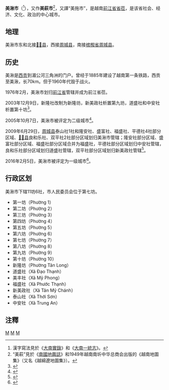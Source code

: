 {{Infobox Settlement
|name                   = 美湫市
|settlement_type        = 省辖市
|official_name          = 
|other_name             = 
|native_name            = {{lang|vi|Thành phố Mỹ Tho}}
|nickname               = 
|motto                  = 
|image_skyline          =  My Tho3.JPG
|imagesize              = 
|image_caption          = 
|image_flag             = 
|flag_size              = 
|image_seal             = 
|seal_size              = 
|image_shield           = 
|shield_size            = 
|image_blank_emblem     = 
|blank_emblem_size      = 
|image_map              = {{Infobox mapframe|frame-width=250|zoom=10}}
|mapsize                = 
|map_caption            = 
|image_map1             = 
|mapsize1               = 
|map_caption1           = 
|pushpin_map            = Vietnam
|pushpin_label_position = bottom
|pushpin_map_caption    = 
|pushpin_map1           = 
|pushpin_label_position1= 
|pushpin_map_caption1   = 
|subdivision_type       = 国家
|subdivision_name       = {{flag|Vietnam}}
|subdivision_type1      = [[越南行政区划|省]]
|subdivision_name1      = [[前江省|前江省]]
|subdivision_type2      = 行政区划
|subdivision_name2      = 11坊6社
|subdivision_type3      = 
|subdivision_name3      = 
|seat_type              = 
|seat                   = 
|government_type        = 
|leader_title           = 
|leader_name            = 
|leader_title1          = 
|leader_name1           = 
|established_title      = 
|established_date       = 
|area_magnitude         = 
|unit_pref              = 
|area_footnotes         = 
|area_total_km2         = 81.54
|area_land_km2          = 
|area_water_km2         = 
|area_water_percent     = 
|area_urban_km2         = 
|area_metro_km2         = 
|population_as_of       = 2019年
|population_footnotes   = 
|population_note        = 
|population_total       = 228109
|population_density_km2 = auto
|population_metro             = 
|population_density_metro_km2 = 
|population_urban             = 
|population_density_urban_km2 = 
|timezone               = [[越南标准时间|越南标准时间]]
|utc_offset             = +7
|elevation_footnotes    = 
|elevation_m            = 
|coor_type              = 
|coordinates            = 
|postal_code_type       = 
|postal_code            = 
|area_code              = 
|website                = [http://mytho.tiengiang.gov.vn 美湫市电子信息门户网站]
|footnotes              = 
}}
'''美湫市'''（{{vie|v=Thành phố Mỹ Tho|hn=城庯美湫}}<ref>漢字寫法見於《[[大南實錄|大南實錄]]》和《[[大南一統志|大南一統志]]》。</ref>），又作'''美萩市'''<ref>“美萩”見於《[[南國地輿誌|南國地輿誌]]》和1949年越南南圻中华总商会出版的《越南地圖集》（又名《越綿遼地圖集》）。</ref>，又譯“美拖市”，是越南[[前江省|前江省]][[省莅|省莅]]，是该省社会、经济、文化、政治的中心城市。

==地理==
美湫市东和北接[[𢄂𥺊县|𢄂𥺊县]]，西接[[周城县_(前江省)|周城县]]，南接[[槟椥省|槟椥省]][[周城县_(槟椥省)|周城县]]。

==历史==
美湫是[[胡志明市|西贡]]到湄公河三角洲的门户。曾经于1885年建设了越南第一条铁路，西贡至美湫，长70km。但于1960年代毁于战火。 

1976年2月，美湫市划归[[前江省|前江省]]管辖并成为前江省莅。

2003年12月9日，新隆社改制为新隆坊，新美政社析置第九坊，道盛社和中安社析置第十坊<ref>{{Cite web |url=https://thuvienphapluat.vn/van-ban/Bat-dong-san/Nghi-dinh-154-2003-ND-CP-thanh-lap-phuong-xa-thuoc-thanh-pho-My-Tho-thi-xa-Go-Cong-huyen-Cai-Be-tinh-Tien-Giang-6266.aspx |title=Nghị định 154/2003/NĐ-CP về việc thành lập phường, xã thuộc thành phố Mỹ Tho, thị xã Gò Công và huyện Cái Bè, tỉnh Tiền Giang |accessdate=2020-03-11 |archive-date=2020-04-01 |archive-url=https://web.archive.org/web/20200401174137/https://thuvienphapluat.vn/van-ban/Bat-dong-san/Nghi-dinh-154-2003-ND-CP-thanh-lap-phuong-xa-thuoc-thanh-pho-My-Tho-thi-xa-Go-Cong-huyen-Cai-Be-tinh-Tien-Giang-6266.aspx |dead-url=no }}</ref>。

2005年10月7日，美湫市被评定为二级城市<ref>{{Cite web |url=https://thuvienphapluat.vn/van-ban/Xay-dung-Do-thi/Quyet-dinh-248-2005-QD-TTg-cong-nhan-thanh-pho-My-Tho-tinh-Tien-Giang-la-do-thi-loai-2-19151.aspx |title=Quyết định 248/2005/QĐ-TTg công nhận thành phố Mỹ Tho, tỉnh Tiền Giang là đô thị loại II do Thủ tướng Chính phủ ban hành |accessdate=2020-03-11 |archive-date=2020-04-01 |archive-url=https://web.archive.org/web/20200401174108/https://thuvienphapluat.vn/van-ban/Xay-dung-Do-thi/Quyet-dinh-248-2005-QD-TTg-cong-nhan-thanh-pho-My-Tho-tinh-Tien-Giang-la-do-thi-loai-2-19151.aspx |dead-url=no }}</ref>。

2009年6月29日，[[周城县_(前江省)|周城县]]泰山社1社和隆安社、盛富社、福盛社、平德社4社部分区域、[[𢄂𥺊县|𢄂𥺊县]]良和乐社、双平社2社部分区域划归美湫市管辖；隆安社部分区域、盛富社部分区域、福盛社部分区域合并为福盛社，平德社部分区域划归中安社管辖，良和乐社部分区域划归道盛社管辖，双平社部分区域划归新美政社管辖<ref>{{Cite web |url=https://thuvienphapluat.vn/van-ban/Bo-may-hanh-chinh/Nghi-quyet-28-NQ-CP-dieu-chinh-va-mo-rong-dia-gioi-hanh-chinh-91273.aspx |title=Nghị quyết số 28/NQ-CP về việc điều chỉnh địa giới hành chính huyện Châu Thành, huyện Chợ Gạo để mở rộng địa giới hành chính thành phố Mỹ Tho; điều chỉnh địa giới hành chính xã, thành lập xã thuộc thành phố Mỹ Tho, huyện Châu Thành, huyện Chợ Gạo, tỉnh Tiền Giang do Chính phủ ban hành |accessdate=2020-03-11 |archive-date=2020-03-21 |archive-url=https://web.archive.org/web/20200321194816/https://thuvienphapluat.vn/van-ban/Bo-may-hanh-chinh/Nghi-quyet-28-NQ-CP-dieu-chinh-va-mo-rong-dia-gioi-hanh-chinh-91273.aspx |dead-url=no }}</ref>。

2016年2月5日，美湫市被评定为一级城市<ref>{{Cite web |url=https://thuvienphapluat.vn/van-ban/Xay-dung-Do-thi/Quyet-dinh-242-QD-TTg-cong-nhan-thanh-pho-My-Tho-la-do-thi-loai-I-truc-thuoc-tinh-Tien-Giang-302548.aspx |title=Quyết định 242/QĐ-TTg năm 2016 công nhận thành phố Mỹ Tho là đô thị loại I trực thuộc tỉnh Tiền Giang do Thủ tướng Chính phủ ban hành |accessdate=2020-03-11 |archive-date=2020-04-01 |archive-url=https://web.archive.org/web/20200401174121/https://thuvienphapluat.vn/van-ban/Xay-dung-Do-thi/Quyet-dinh-242-QD-TTg-cong-nhan-thanh-pho-My-Tho-la-do-thi-loai-I-truc-thuoc-tinh-Tien-Giang-302548.aspx |dead-url=no }}</ref>。

==行政区划==
美湫市下辖11坊6社，市人民委员会位于第七坊。
*第一坊（Phường 1）
*第二坊（Phường 2）
*第三坊（Phường 3）
*第四坊（Phường 4）
*第五坊（Phường 5）
*第六坊（Phường 6）
*第七坊（Phường 7）
*第八坊（Phường 8）
*第九坊（Phường 9）
*第十坊（Phường 10）
*新隆坊（Phường Tân Long）
*道盛社（Xã Đạo Thạnh）
*美丰社（Xã Mỹ Phong）
*福盛社（Xã Phước Thạnh）
*新美政社（Xã Tân Mỹ Chánh）
*泰山社（Xã Thới Sơn）
*中安社（Xã Trung An）

==注釋==
{{reflist|2}}
{{前江省行政区划}}
{{越南九龙江三角洲之县市镇区域划分}}

[[Category:前江省|M]]
[[Category:越南城市|M]]
[[Category:越南省莅城市|M]]
